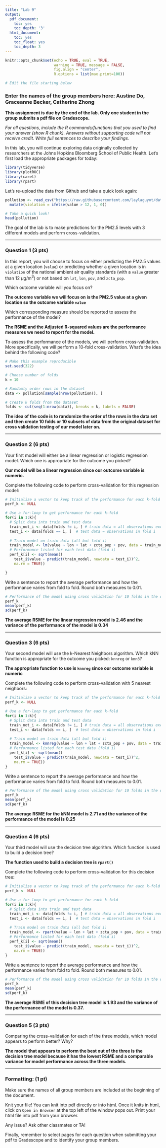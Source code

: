 ```yaml
---
title: "Lab 9"
output:
  pdf_document:
    toc: yes
    toc_depth: '3'
  html_document:
    toc: yes
    toc_float: yes
    toc_depth: 3
---
```


```r
knitr::opts_chunk$set(echo = TRUE, eval = TRUE,  
                      warning = TRUE, message = FALSE, 
                      fig.align = "center",
                      R.options = list(max.print=100))

# Edit the file starting below
```

### Enter the names of the group members here: Austine Do, Graceanne Becker, Catherine Zhong

**This assignment is due by the end of the lab. Only one student in the group submits a pdf file on Gradescope.**

*For all questions, include the R commands/functions that you used to find your answer (show R chunk). Answers without supporting code will not receive credit. Write full sentences to describe your findings.*

In this lab, you will continue exploring data originally collected by researchers at the Johns Hopkins Bloomberg School of Public Health. Let's first load the appropriate packages for today:

```r
library(tidyverse)
library(plotROC)
library(caret)
library(rpart)
```

Let's re-upload the data from Github and take a quick look again:

```r
pollution <- read_csv("https://raw.githubusercontent.com/laylaguyot/datasets/main//pm25.csv") |>
  mutate(violation = ifelse(value > 12, 1, 0))

# Take a quick look!
head(pollution)
```

The goal of the lab is to make predictions for the PM2.5 levels with 3 different models and perform cross-validation.

------------------------------------------------------------------------

### Question 1 (3 pts)

In this report, you will choose to focus on either predicting the PM2.5 values at a given location (`value`) or predicting whether a given location is in `violation` of the national ambient air quality standards (with a `value` greater than 12 $\mu$g/m$^3$) or not based on `lat`, `lon`, `pov`, and `zcta_pop`.

Which outcome variable will you focus on?

**The outcome variable we will focus on is the PM2.5 value at a given location so the outcome variable `value`**

Which corresponding measure should be reported to assess the performance of the model?

**The RSME and the Adjusted R-squared values are the performance measures we need to report for the model.**

To assess the performance of the models, we will perform cross-validation. More specifically, we will perform a 10-fold cross-validation. What's the idea behind the following code?

```r
# Make this example reproducible
set.seed(322)

# Choose number of folds
k = 10 

# Randomly order rows in the dataset
data <- pollution[sample(nrow(pollution)), ] 

# Create k folds from the dataset
folds <- cut(seq(1:nrow(data)), breaks = k, labels = FALSE)
```

**The idea of the code is to randomize the order of the rows in the data set and then create 10 folds or 10 subsets of data from the original dataset for cross validation testing of our model later on.**

------------------------------------------------------------------------

### Question 2 (6 pts)

Your first model will either be a linear regression or logistic regression model. Which one is appropriate for the outcome you picked?

**Our model will be a linear regression since our outcome variable is numeric.**

Complete the following code to perform cross-validation for this regression model:

```r
# Initialize a vector to keep track of the performance for each k-fold
perf_k <- NULL

# Use a for-loop to get performance for each k-fold
for(i in 1:k){
  # Split data into train and test data
  train_not_i <- data[folds != i, ] # train data = all observations except in fold i
  test_i <- data[folds == i, ]  # test data = observations in fold i
  
  # Train model on train data (all but fold i)
  train_model <- lm(value ~ lon + lat + zcta_pop + pov, data = train_not_i)
  # Performance listed for each test data (fold i)
  perf_k[i] <- sqrt(mean((
    test_i$value - predict(train_model, newdata = test_i))^2,
    na.rm = TRUE))

}
```

Write a sentence to report the average performance and how the performance varies from fold to fold. Round both measures to 0.01.

```r
# Performance of the model using cross validation for 10 folds in the data
perf_k 
mean(perf_k)
sd(perf_k)
```

**The average RSME for the linear regression model is 2.46 and the variance of the performance of the model is 0.34**

------------------------------------------------------------------------

### Question 3 (6 pts)

Your second model will use the k-Nearest Neighbors algorithm. Which kNN function is appropriate for the outcome you picked: `knnreg` or `knn3`?

**The appropriate function to use is `knnreg` since our outcome variable is numeric**

Complete the following code to perform cross-validation with 5 nearest neighbors:

```r
# Initialize a vector to keep track of the performance for each k-fold
perf_k <- NULL

# Use a for-loop to get performance for each k-fold
for(i in 1:k){
  # Split data into train and test data
  train_not_i <- data[folds != i, ] # train data = all observations except in fold i
  test_i <- data[folds == i, ]  # test data = observations in fold i
  
  # Train model on train data (all but fold i)
  train_model <- knnreg(value ~ lon + lat + zcta_pop + pov, data = train_not_i, k = 5)
  # Performance listed for each test data (fold i)
  perf_k[i] <- sqrt(mean((
    test_i$value - predict(train_model, newdata = test_i))^2,
    na.rm = TRUE))
}
```

Write a sentence to report the average performance and how the performance varies from fold to fold. Round both measures to 0.01.

```r
# Performance of the model using cross validation for 10 folds in the data
perf_k
mean(perf_k)
sd(perf_k)
```

**The average RSME for the kNN model is 2.71 and the variance of the performance of the model is 0.25**

------------------------------------------------------------------------

### Question 4 (6 pts)

Your third model will use the decision tree algorithm. Which function is used to build a decision tree?

**The function used to build a decision tree is `rpart()`**

Complete the following code to perform cross-validation for this decision tree:

```r
# Initialize a vector to keep track of the performance for each k-fold
perf_k <- NULL

# Use a for-loop to get performance for each k-fold
for(i in 1:k){
  # Split data into train and test data
  train_not_i <- data[folds != i, ] # train data = all observations except in fold i
  test_i <- data[folds == i, ]  # test data = observations in fold i
  
  # Train model on train data (all but fold i)
  train_model <- rpart(value ~ lon + lat + zcta_pop + pov, data = train_not_i)
  # Performance listed for each test data (fold i)
  perf_k[i] <- sqrt(mean((
    test_i$value - predict(train_model, newdata = test_i))^2,
    na.rm = TRUE))
}
```

Write a sentence to report the average performance and how the performance varies from fold to fold. Round both measures to 0.01.

```r
# Performance of the model using cross validation for 10 folds in the data
perf_k
mean(perf_k)
sd(perf_k)
```

**The average RSME of this decision tree model is 1.93 and the variance of the performance of the model is 0.37.**

------------------------------------------------------------------------

### Question 5 (3 pts)

Comparing the cross-validation for each of the three models, which model appears to perform better? Why?

**The model that appears to perform the best out of the three is the decision tree model because it has the lowest RSME and a comparable variance for model performance across the three models.**

------------------------------------------------------------------------

### Formatting: (1 pt)

Make sure the names of all group members are included at the beginning of the document.

Knit your file! You can knit into pdf directly or into html. Once it knits in html, click on `Open in Browser` at the top left of the window pops out. Print your html file into pdf from your browser.

Any issue? Ask other classmates or TA!

Finally, remember to select pages for each question when submitting your pdf to Gradescope and to identify your group members.
